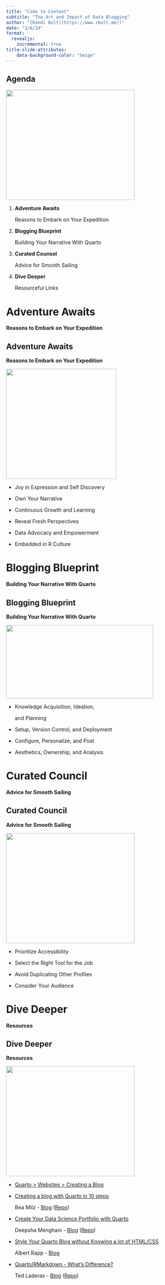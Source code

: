 ```yaml
---
title: "Code to Content"
subtitle: "The Art and Impact of Data Blogging"
author: "[Randi Bolt](https://www.rbolt.me/)"
date: "2/6/24"
format:
  revealjs:
    incremental: true 
title-slide-attributes:
    data-background-color: "beige"
---
```


## Agenda {background-color="beige"}

![](scroll.png){.fragment .absolute top=0 right=0 width="350" height="300"}

1. **Adventure Awaits**

    Reasons to Embark on Your Expedition

2. **Blogging Blueprint**

    Building Your Narrative With Quarto

3. **Curated Counsel**

    Advice for Smooth Sailing
    
4. **Dive Deeper**

    Resourceful Links

# Adventure Awaits {background-color="beige"}

**Reasons to Embark on Your Expedition**

## Adventure Awaits {background-color="beige"}

**Reasons to Embark on Your Expedition**

![](dreamy-ship.png){.fragment .absolute top=0 right=0 width="300" height="300"}

- Joy in Expression and Self Discovery 

- Own Your Narrative

- Continuous Growth and Learning

- Reveal Fresh Perspectives

- Data Advocacy and Empowerment

- Embedded in R Culture

# Blogging Blueprint {background-color="beige"}

**Building Your Narrative With Quarto**

## Blogging Blueprint {background-color="beige"}

**Building Your Narrative With Quarto**

![](boat-blueprint.jpeg){.fragment .absolute top=0 right=0 width="400" height="200"}

- Knowledge Acquisition, Ideation, 

    and Planning

- Setup, Version Control, and Deployment

- Configure, Personalize, and Post

- Aesthetics, Ownership, and Analysis

# Curated Council {background-color="beige"}

**Advice for Smooth Sailing**

## Curated Council {background-color="beige"}

**Advice for Smooth Sailing**

![](dreamy-pirates.png){.fragment .absolute top=0 right=0 width="350" height="300"}

- Prioritize Accessibility

- Select the Right Tool for the Job

- Avoid Duplicating Other Profiles

- Consider Your Audience 

# Dive Deeper {background-color="beige"}

**Resources**

## Dive Deeper {background-color="beige"}

**Resources**

![](ship-ocean-view.png){.fragment .absolute top=0 right=0 width="350" height="300"}

- [Quarto > Websites > Creating a Blog](https://quarto.org/docs/websites/website-blog.html)

- [Creating a blog with Quarto in 10 steps](https://beamilz.com/posts/2022-06-05-creating-a-blog-with-quarto/en/)
    
    Bea Milz - [Blog](https://beamilz.com/) ([Repo](https://github.com/beatrizmilz/blog-en))

- [Create Your Data Science Portfolio with Quarto](https://www.youtube.com/watch?v=xtSFXtDf4cM) 

    Deepsha Menghani - [Blog](https://deepshamenghani.quarto.pub/dmenghani/) ([Repo](https://github.com/deepshamenghani/Portfolio_DeepshaM))

- [Style Your Quarto Blog without Knowing a lot of HTML/CSS](https://www.youtube.com/watch?v=ErRX8plZpQE) 

    Albert Rapp - [Blog](https://albert-rapp.de/)
    
- [Quarto/RMarkdown - What's Difference?](https://www.youtube.com/watch?v=i6rajzMkpD0)

    Ted Laderas - [Blog](https://laderast.github.io/) ([Repo](https://github.com/laderast/laderast.github.io))
